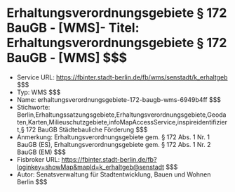 # Erhaltungsverordnungsgebiete § 172 BauGB - [WMS]- Titel: Erhaltungsverordnungsgebiete § 172 BauGB - [WMS] $$$
- Service URL: https://fbinter.stadt-berlin.de/fb/wms/senstadt/k_erhaltgeb $$$
- Typ: WMS $$$
- Name: erhaltungsverordnungsgebiete-172-baugb-wms-6949b4ff $$$
- Stichworte: Berlin,Erhaltungssatzungsgebiete,Erhaltungsverordnungsgebiete,Geodaten,Karten,Milieuschutzgebiete,infoMapAccessService,inspireidentifiziert,§ 172 BauGB Städtebauliche Förderung $$$
- Anmerkung: Erhaltungsverordnungsgebiete gem. § 172 Abs. 1 Nr. 1 BauGB (ES), Erhaltungsverordnungsgebiete gem. § 172 Abs. 1 Nr. 2 BauGB (EM) $$$
- Fisbroker URL: https://fbinter.stadt-berlin.de/fb?loginkey=showMap&mapId=k_erhaltgeb@senstadt $$$
- Autor: Senatsverwaltung für Stadtentwicklung, Bauen und Wohnen Berlin $$$
